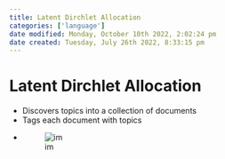 ```yaml
---
title: Latent Dirchlet Allocation
categories: ['language']
date modified: Monday, October 10th 2022, 2:02:24 pm
date created: Tuesday, July 26th 2022, 8:33:15 pm
---
```


# Latent Dirchlet Allocation
- Discovers topics into a collection of documents
- Tags each document with topics
- ![im](images/Pasted%20image%2020220506185317.png)




